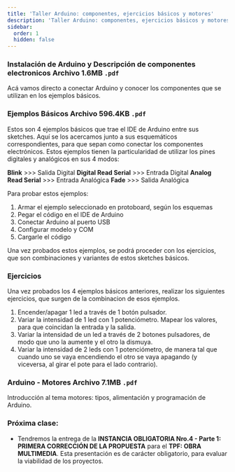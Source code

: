 ```yaml
---
title: 'Taller Arduino: componentes, ejercicios básicos y motores'
description: 'Taller Arduino: componentes, ejercicios básicos y motores'
sidebar:
  order: 1
  hidden: false
---
```



### Instalación de Arduino y Descripción de componentes electronicos Archivo 1.6MB `.pdf`

Acá vamos directo a conectar Arduino y conocer los componentes que se utilizan en los ejemplos básicos. 

### Ejemplos Básicos Archivo 596.4KB `.pdf`

Estos son 4 ejemplos básicos que trae el IDE de Arduino entre sus sketches. Aquí se los acercamos junto a sus esquemáticos correspondientes, para que sepan como conectar los componentes electrónicos. Estos ejemplos tienen la particularidad de utilizar los pines digitales y analógicos en sus 4 modos:

**Blink** >>> Salida Digital 
**Digital Read Serial** >>> Entrada Digital
**Analog Read Serial** >>> Entrada Analógica
**Fade** >>> Salida Analógica

Para probar estos ejemplos:

1. Armar el ejemplo seleccionado en protoboard, según los esquemas
2. Pegar el código en el IDE de Arduino
3. Conectar Arduino al puerto USB
4. Configurar modelo y COM 
5. Cargarle el código

Una vez probados estos ejemplos, se podrá proceder con los ejercicios, que son combinaciones y variantes de estos sketches básicos.

### Ejercicios

Una vez probados los 4 ejemplos básicos anteriores, realizar los siguientes ejercicios, que surgen de la combinacion de esos ejemplos.

1. Encender/apagar 1 led a través de 1 botón pulsador.
2. Variar la intensidad de 1 led con 1 potenciómetro. Mapear los valores, para que coincidan la entrada y la salida.
3. Variar la intensidad de un led a través de 2 botones pulsadores, de modo que uno la aumente y el otro la dismuya.
4. Variar la intensidad de 2 leds con 1 potenciómetro, de manera tal que cuando uno se vaya encendiendo el otro se vaya apagando (y viceversa, al girar el pote para el lado contrario).

### Arduino - Motores Archivo 7.1MB `.pdf`

Introducción al tema motores: tipos, alimentación y programación de Arduino.

### Próxima clase:

- Tendremos la entrega de la **INSTANCIA OBLIGATORIA Nro.4 - Parte 1: PRIMERA CORRECCIÓN DE LA PROPUESTA** para el **TPF: OBRA MULTIMEDIA**. Esta presentación es de carácter obligatorio, para evaluar la viabilidad de los proyectos.
